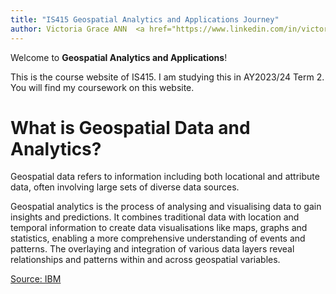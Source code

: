 ```yaml
---
title: "IS415 Geospatial Analytics and Applications Journey"
author: Victoria Grace ANN  <a href="https://www.linkedin.com/in/victoriagraceann2021/"><img src="img/linkedin_logo.png" alt="LinkedIn logo" width="30"></a> <a href="https://github.com/guacodemoleh"><img src="img/github_logo.png" alt="Github logo" width="30"></a> 
---
```


Welcome to **Geospatial Analytics and Applications**!

This is the course website of IS415. I am studying this in AY2023/24 Term 2. You will find my coursework on this website.

# What is Geospatial Data and Analytics?

Geospatial data refers to information including both locational and attribute data, often involving large sets of diverse data sources.

Geospatial analytics is the process of analysing and visualising data to gain insights and predictions. It combines traditional data with location and temporal information to create data visualisations like maps, graphs and statistics, enabling a more comprehensive understanding of events and patterns. The overlaying and integration of various data layers reveal relationships and patterns within and across geospatial variables.

[Source: IBM](https://www.ibm.com/topics/geospatial-data)
